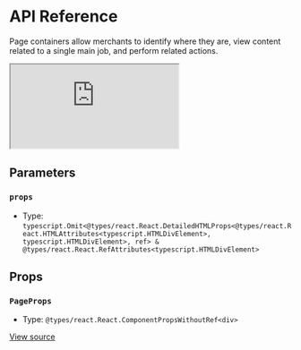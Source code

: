 # API Reference

Page containers allow merchants to identify where they are, view content related to a single main job, and perform related actions.

<iframe src="https://620e870c28c4ae003a705d42-ierdthwecw.chromatic.com/?path=/story/components-page--play&full=1&shortcuts=false&singleStory=true" 
    style={{"width":"100%","height":600,"border":0,"borderRadius":4}}></iframe>

## Parameters

### `props`

- Type: `typescript.Omit<@types/react.React.DetailedHTMLProps<@types/react.React.HTMLAttributes<typescript.HTMLDivElement>, typescript.HTMLDivElement>, ref> & @types/react.React.RefAttributes<typescript.HTMLDivElement>`

## Props

### `PageProps`

- Type: `@types/react.React.ComponentPropsWithoutRef<div>`

[View source](https://github.com/vtex/shoreline/blob/78d5fca0f/packages/components/src/page/page.tsx#L17)

